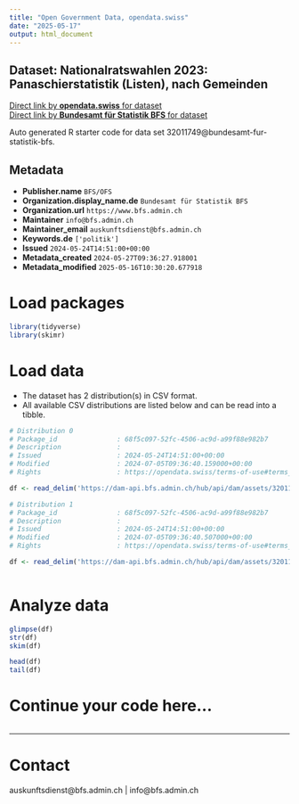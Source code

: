 ```yaml
---
title: "Open Government Data, opendata.swiss"
date: "2025-05-17"
output: html_document
---
```


## Dataset: Nationalratswahlen 2023: Panaschierstatistik (Listen), nach Gemeinden



[Direct link by **opendata.swiss** for dataset](https://opendata.swiss/de/dataset/nationalratswahlen-2023-panaschierstatistik-listen-nach-gemeinden)<br>
[Direct link by **Bundesamt für Statistik BFS** for dataset](https://www.bfs.admin.ch/asset/de/su-d-17.02.02.06.01.za.2023.c)

Auto generated R starter code for data set 32011749@bundesamt-fur-statistik-bfs.

## Metadata

- **Publisher.name** `BFS/OFS`
- **Organization.display_name.de** `Bundesamt für Statistik BFS`
- **Organization.url** `https://www.bfs.admin.ch`
- **Maintainer** `info@bfs.admin.ch`
- **Maintainer_email** `auskunftsdienst@bfs.admin.ch`
- **Keywords.de** `['politik']`
- **Issued** `2024-05-24T14:51:00+00:00`
- **Metadata_created** `2024-05-27T09:36:27.918001`
- **Metadata_modified** `2025-05-16T10:30:20.677918`


# Load packages

```r

library(tidyverse)
library(skimr)

```

# Load data

-   The dataset has 2 distribution(s) in CSV format.
-   All available CSV distributions are listed below and can be read into a tibble.

```r

# Distribution 0
# Package_id               : 68f5c097-52fc-4506-ac9d-a99f88e982b7
# Description              : 
# Issued                   : 2024-05-24T14:51:00+00:00
# Modified                 : 2024-07-05T09:36:40.159000+00:00
# Rights                   : https://opendata.swiss/terms-of-use#terms_by_ask

df <- read_delim('https://dam-api.bfs.admin.ch/hub/api/dam/assets/32011759/master')

# Distribution 1
# Package_id               : 68f5c097-52fc-4506-ac9d-a99f88e982b7
# Description              : 
# Issued                   : 2024-05-24T14:51:00+00:00
# Modified                 : 2024-07-05T09:36:40.507000+00:00
# Rights                   : https://opendata.swiss/terms-of-use#terms_by_ask

df <- read_delim('https://dam-api.bfs.admin.ch/hub/api/dam/assets/32011762/master')



```

# Analyze data

```r

glimpse(df)
str(df)
skim(df)

head(df)
tail(df)

```

# Continue your code here...

```r

```

------------------------------------------------------------------------

# Contact

auskunftsdienst@bfs.admin.ch | info@bfs.admin.ch
